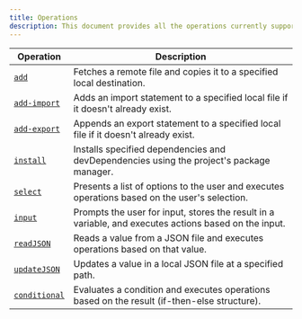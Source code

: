 ```yaml
---
title: Operations
description: This document provides all the operations currently supported by c0nfig. Each operation is designed to perform specific tasks during the execution of remote configurations.
---
```


| Operation                                     | Description                                                                                           |
| --------------------------------------------- | ----------------------------------------------------------------------------------------------------- |
| [`add`](/docs/operations/add)                 | Fetches a remote file and copies it to a specified local destination.                                 |
| [`add-import`](/docs/operations/add-import)   | Adds an import statement to a specified local file if it doesn't already exist.                       |
| [`add-export`](/docs/operations/add-export)   | Appends an export statement to a specified local file if it doesn't already exist.                    |
| [`install`](/docs/operations/install)         | Installs specified dependencies and devDependencies using the project's package manager.              |
| [`select`](/docs/operations/select)           | Presents a list of options to the user and executes operations based on the user's selection.         |
| [`input`](/docs/operations/input)             | Prompts the user for input, stores the result in a variable, and executes actions based on the input. |
| [`readJSON`](/docs/operations/readJSON)       | Reads a value from a JSON file and executes operations based on that value.                           |
| [`updateJSON`](/docs/operations/updateJSON)   | Updates a value in a local JSON file at a specified path.                                             |
| [`conditional`](/docs/operations/conditional) | Evaluates a condition and executes operations based on the result (if-then-else structure).           |
